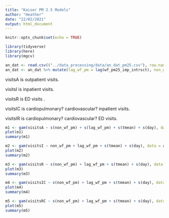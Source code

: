 ```yaml
---
title: "Kaiser PM 2.5 Models"
author: "Heather"
date: "22/02/2021"
output: html_document
---
```


```r
knitr::opts_chunk$set(echo = TRUE)

library(tidyverse)
library(here)
library(mgcv)

an_dat <- read.csv(("../data_processing/data/an_dat_pm25.csv"), row.names = 1)
an_dat <- an_dat %>% mutate(lag_wf_pm = lag(wf_pm25_imp_intrsct), non_wf_pm = mean_pm25 - wf_pm25_imp_intrsct)
```

visitsA is outpatient visits.

visitsI is inpatient visits.

visitsR is ED visits .

visitsIC is cardiopulmonary? cardiovascular? inpatient visits.

visitsIR is cardiopulmonary? cardiovascular? ED visits.

```r
m1 <- gam(visitsA ~ s(non_wf_pm) + s(lag_wf_pm) + s(tmean) + s(day), data = an_dat, family = nb(link = "log"))
plot(m1)
summary(m1)
```


```r
m2 <- gam(visitsI ~ non_wf_pm + lag_wf_pm + s(tmean) + s(day), data = an_dat, family = nb(link = "log"))
plot(m2)
summary(m2)
```


```r
m3 <- gam(visitsR ~ s(non_wf_pm) + lag_wf_pm + s(tmean) + s(day), data = an_dat, family = nb(link = "log"))
plot(m3)
summary(m3)
```

```r
m4 <- gam(visitsIC ~ s(non_wf_pm) + lag_wf_pm + s(tmean) + s(day), data = an_dat, family = nb(link = "log"))
plot(m4)
summary(m4)
```

```r
m5 <- gam(visitsRC ~ s(non_wf_pm) + lag_wf_pm + s(tmean) + s(day), data = an_dat, family = nb(link = "log"))
plot(m5)
summary(m5)
```
